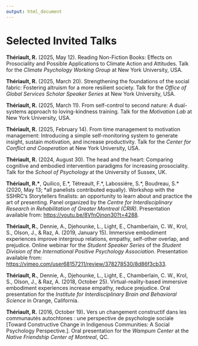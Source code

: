```yaml
---
output: html_document
---
```


\scriptsize
\setlength{\parindent}{-0.2in}
\setlength{\leftskip}{0.2in}
\setlength{\parskip}{8pt}

<!-- \pagebreak -->

# Selected Invited Talks
\footnotesize

**Thériault, R.** (2025, May 12). Reading Non-Fiction Books: Effects on Prosociality and Possible Applications to Climate Action and Attitudes. Talk for the *Climate Psychology Working Group* at New York University, USA.

**Thériault, R.** (2025, March 20). Strengthening the foundations of the social fabric: Fostering altruism for a more resilient society. Talk for the *Office of Global Services Scholar Speaker Series* at New York University, USA.

**Thériault, R.** (2025, March 11). From self-control to second nature: A dual-systems approach to loving-kindness training. Talk for the *Motivation Lab* at New York University, USA.

**Thériault, R.** (2025, February 14). From time management to motivation management: Introducing a simple self-monitoring system to generate insight, sustain motivation, and increase productivity. Talk for the *Center for Conflict and Cooperation* at New York University, USA.

**Thériault, R.** (2024, August 30). The head and the heart: Comparing cognitive and embodied intervention paradigms for increasing prosociality. Talk for the *School of Psychology* at the University of Sussex, UK.

<!-- **Thériault, R.** (2024, June 14). The head and the heart: Exploring contemplative approaches to expanding the identity circle. Online talk for the *Social Identity & Morality Lab* at New York University, USA. -->

**Thériault, R.\***, Quilico, E.\*, Tétreault, F.\*, Labossière, S.\*, Boudreau, S.\* (2020, May 13; \*all panelists contributed equally). Workshop with the SSHRC's Storytellers finalists: an opportunity to learn about and practice the art of presenting. Panel organized by the *Centre for Interdisciplinary Research in Rehabilitation of Greater Montreal (CRIR)*. Presentation available from: <https://youtu.be/8VfnOjnon30?t=4288>.
<!-- Atelier avec les finalistes du concours CRSH -- J'ai une histoire à raconter : une occasion d'apprendre et pratiquer l'art de la présentation -->

**Thériault, R.**, Dennie, A., Djehounke, L., Light, E., Chamberlain, C. W., Krol, S., Olson, J., & Raz, A. (2019, January 15). Immersive embodiment experiences improve intergroup relations, empathy, self-other overlap, and prejudice. Online webinar for the *Student Speaker Series* of the *Student Division of the International Positive Psychology Association*. Presentation available from: <https://vimeo.com/user68157211/review/378278530/8d86f3cb33>.

**Thériault, R.**, Dennie, A., Djehounke, L., Light, E., Chamberlain, C. W., Krol, S., Olson, J., & Raz, A. (2018, October 25). Virtual-reality-based immersive embodiment experiences increase empathy, reduce prejudice. Oral presentation for the *Institute for Interdisciplinary Brain and Behavioral Science* in Orange, California.

<!-- **Thériault, R.**, & Raz, A. (2016, December 8). Diagnosing asthma across Canada: question marks... and exclamation points! Oral presentation for the *Chronic Diseases Seminar* for the *Research Center* *of the* *Hôpital Sacré-Coeur de Montréal*, QC. -->

**Thériault, R.** (2016, October 19)**.** Vers un changement constructif dans les communautés autochtones : une perspective de psychologie sociale [Toward Constructive Change in Indigenous Communities: A Social Psychology Perspective.]. Oral presentation for the *Wampum Center* at the *Native Friendship Center of Montreal*, QC.